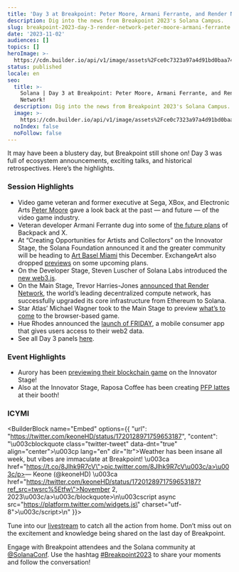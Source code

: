 ```yaml
---
title: 'Day 3 at Breakpoint: Peter Moore, Armani Ferrante, and Render Network!'
description: Dig into the news from Breakpoint 2023's Solana Campus.
slug: breakpoint-2023-day-3-render-network-peter-moore-armani-ferrante
date: '2023-11-02'
audiences: []
topics: []
heroImage: >-
  https://cdn.builder.io/api/v1/image/assets%2Fce0c7323a97a4d91bd0baa7490ec9139%2F5bd0d6c13aaf42a0b40210c01bf08526
status: published
locale: en
seo:
  title: >-
    Solana | Day 3 at Breakpoint: Peter Moore, Armani Ferrante, and Render
    Network!
  description: Dig into the news from Breakpoint 2023's Solana Campus.
  image: >-
    https://cdn.builder.io/api/v1/image/assets%2Fce0c7323a97a4d91bd0baa7490ec9139%2F5bd0d6c13aaf42a0b40210c01bf08526
  noIndex: false
  noFollow: false
---
```


It may have been a blustery day, but Breakpoint still shone on! Day 3 was full of ecosystem announcements, exciting talks, and historical retrospectives. Here’s the highlights. 

### Session Highlights

-   Video game veteran and former executive at Sega, XBox, and Electronic Arts [Peter Moore](https://youtu.be/eFN-IeVmZgg?feature=shared) gave a look back at the past — and future — of the video game industry.
-   Veteran developer Armani Ferrante dug into some of [the future plans](https://www.youtube.com/watch?v=kSG-NK8qldc) of Backpack and X.
-   At “Creating Opportunities for Artists and Collectors” on the Innovator Stage, the Solana Foundation announced it and the greater community will be heading to [Art Basel Miami](https://twitter.com/SolanaFndn/status/1720046867394810036) this December. ExchangeArt also dropped [previews](https://www.youtube.com/watch?v=a_AG7teev7I) on some upcoming plans.
-   On the Developer Stage, Steven Luscher of Solana Labs introduced the [new web3.js](https://youtu.be/JUJtAPhES5g?feature=shared).
-   On the Main Stage, Trevor Harries-Jones [announced that Render Network](https://smb.greenvilleadvocate.com/article/Render-Network-Completes-Its-Successful-Upgrade-To-Solana?storyId=6543c85d2661f32216c74ff2), the world’s leading decentralized compute network, has successfully upgraded its core infrastructure from Ethereum to Solana. 
-   Star Atlas’ Michael Wagner took to the Main Stage to preview [what’s to come](https://twitter.com/staratlas/status/1720038598211162328) to the browser-based game.
-   Hue Rhodes announced the [launch of FRIDAY](https://blockster.com/friday-protocol-unveils-mobile-app-at-solana-breakpoint-empowering-users-to-reclaim-their-data), a mobile consumer app that gives users access to their web2 data.
-   See all Day 3 panels [here](https://www.youtube.com/@SolanaFndn).

### Event Highlights

-   Aurory has been [previewing their blockchain game](https://twitter.com/SolanaConf/status/1720106154200572376?t=Yi90q-wo-kT5Ich_4_eTyQ&s=19) on the Innovator Stage!
-   Also at the Innovator Stage, Raposa Coffee has been creating [PFP lattes](https://twitter.com/beeman_nl/status/1720094839357026528) at their booth!

### ICYMI

<BuilderBlock name="Embed" options={{
  "url": "https://twitter.com/keoneHD/status/1720128971759653187",
  "content": "\u003cblockquote class=\"twitter-tweet\" data-dnt=\"true\" align=\"center\">\u003cp lang=\"en\" dir=\"ltr\">Weather has been insane all week, but vibes are immaculate at Breakpoint! \u003ca href=\"https://t.co/8Jlhk9R7cV\">pic.twitter.com/8Jlhk9R7cV\u003c/a>\u003c/p>&mdash; Keone (@keoneHD) \u003ca href=\"https://twitter.com/keoneHD/status/1720128971759653187?ref_src=twsrc%5Etfw\">November 2, 2023\u003c/a>\u003c/blockquote>\n\u003cscript async src=\"https://platform.twitter.com/widgets.js\" charset=\"utf-8\">\u003c/script>\n"
}}>

</BuilderBlock>

Tune into our [livestream](https://solana.com/breakpoint) to catch all the action from home. Don’t miss out on the excitement and knowledge being shared on the last day of Breakpoint.

Engage with Breakpoint attendees and the Solana community at [@SolanaConf](https://twitter.com/solanaconf). Use the hashtag [#Breakpoint2023](https://twitter.com/search?q=%23Breakpoint2023&src=typed_query) to share your moments and follow the conversation!
